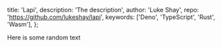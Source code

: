 
  title: 'Lapi',
  description: 'The description',
  author: 'Luke Shay',
  repo: 'https://github.com/lukeshay/lapi',
  keywords: ['Deno', 'TypeScript', 'Rust', 'Wasm'],
};


Here is some random text
